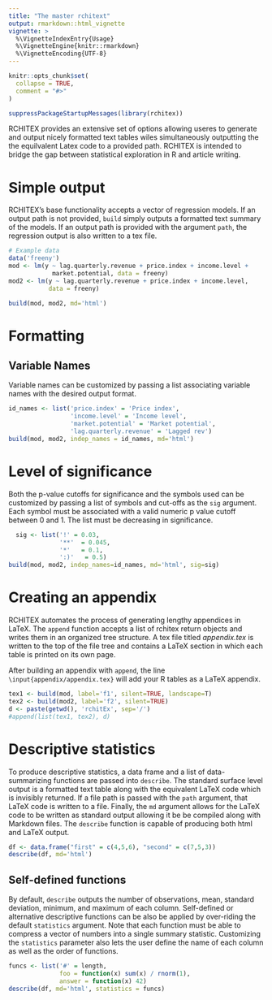 ```yaml
---
title: "The master rchitext"
output: rmarkdown::html_vignette
vignette: >
  %\VignetteIndexEntry{Usage}
  %\VignetteEngine{knitr::rmarkdown}
  %\VignetteEncoding{UTF-8}
---
```


```r
knitr::opts_chunk$set(
  collapse = TRUE,
  comment = "#>"
)
```

```r
suppressPackageStartupMessages(library(rchitex))
```

RCHITEX provides an extensive set of options allowing useres to generate and output nicely formatted text tables wiles simultaneously outputting the the equilvalent Latex code to a provided path. RCHITEX is intended to bridge the gap between statistical exploration in R and article writing.

# Simple output

RCHITEX's base functionality accepts a vector of regression models. If an output path is not provided, `build` simply outputs a formatted text summary of the models. If an output path is provided with the argument `path`, the regression output is also written to a tex file.

```r
# Example data
data('freeny')
mod <- lm(y ~ lag.quarterly.revenue + price.index + income.level + 
            market.potential, data = freeny)
mod2 <- lm(y ~ lag.quarterly.revenue + price.index + income.level, 
           data = freeny)

build(mod, mod2, md='html')

```

# Formatting
## Variable Names

Variable names can be customized by passing a list associating variable names with the desired output format. 

```r
id_names <- list('price.index' = 'Price index',
                 'income.level' = 'Income level',
                 'market.potential' = 'Market potential',
                 'lag.quarterly.revenue' = 'Lagged rev')
build(mod, mod2, indep_names = id_names, md='html')
```

# Level of significance 

Both the p-value cutoffs for significance and the symbols used can be customized by passing a list of symbols and cut-offs as the `sig` argument. Each symbol must be associated
with a valid numeric p value cutoff between 0 and 1. The list must be decreasing in significance. 

``` r
  sig <- list('!' = 0.03,
              '**'  = 0.045,
              '*'   = 0.1,
              ':)'   = 0.5)
build(mod, mod2, indep_names=id_names, md='html', sig=sig)
```

# Creating an appendix

RCHITEX automates the process of generating lengthy appendices in LaTeX. The `append` function accepts a list of rchitex return objects and writes them in an organized tree structure. A tex file titled *appendix.tex* is written to the top of the file tree and contains a LaTeX section in which each table is printed on its own page.

After building an appendix with `append`, the line `\input{appendix/appendix.tex}` will add your R tables as a LaTeX appendix.
```r
tex1 <- build(mod, label='f1', silent=TRUE, landscape=T)
tex2 <- build(mod2, label='f2', silent=TRUE)
d <- paste(getwd(), 'rchitEx', sep='/')
#append(list(tex1, tex2), d)

```

# Descriptive statistics

To produce descriptive statistics, a data frame and a list of data-summarizing functions are passed into `describe`. The standard surface level output is a formatted text table along with the equivalent LaTeX code which is invisibly returned. If a file path is passed with the `path` argument, that LaTeX code is written to a file. Finally, the `md` argument allows for the LaTeX code to be written as standard output allowing it be be compiled along with Markdown files. The `describe` function is capable of producing both html and LaTeX output.

``` r
df <- data.frame("first" = c(4,5,6), "second" = c(7,5,3))
describe(df, md='html')
```

## Self-defined functions

By default, `describe` outputs the number of observations, mean, standard deviation, minimum, and maximum of each column. Self-defined or alternative descriptive functions can be also be applied by over-riding the default `statistics` argument. Note that each function must be able to compress a vector of numbers into a single summary statistic. Customizing the `statistics` parameter also lets the user define the name of each column as well as the order of functions.

```r
funcs <- list('#' = length, 
              foo = function(x) sum(x) / rnorm(1), 
              answer = function(x) 42)
describe(df, md='html', statistics = funcs)
```
